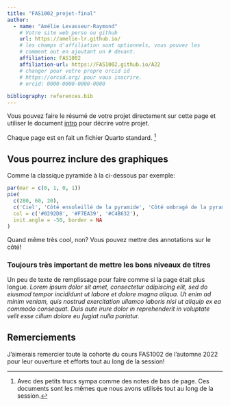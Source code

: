 ```yaml
---
title: "FAS1002_projet-final"
author:
  - name: "Amélie Levasseur-Raymond"
    # Votre site web perso ou github
    url: https://amelie-lr.github.io/
    # les champs d'affiliation sont optionnels, vous pouvez les
    # comment out en ajoutant un # devant.
    affiliation: FAS1002
    affiliation-url: https://FAS1002.github.io/A22
    # changer pour votre propre orcid id
    # https://orcid.org/ pour vous inscrire.
    # orcid: 0000-0000-0000-0000
    
bibliography: references.bib
---
```


Vous pouvez faire le résumé de votre projet directement sur cette page et utiliser le document [intro](intro.qmd) pour décrire votre projet.

Chaque page est en fait un fichier Quarto standard. [^1]

[^1]: Avec des petits trucs sympa comme des notes de bas de page. Ces documents sont les mêmes que nous avons utilisés tout au long de la session.

## Vous pourrez inclure des graphiques

Comme la classique pyramide à la ci-dessous par exemple:

```r
par(mar = c(0, 1, 0, 1))
pie(
  c(280, 60, 20),
  c('Ciel', 'Côté ensoleillé de la pyramide', 'Côté ombragé de la pyramide'),
  col = c('#0292D8', '#F7EA39', '#C4B632'),
  init.angle = -50, border = NA
)
```

<aside>Quand même très cool, non? Vous pouvez mettre des annotations sur le côté!</aside>

### Toujours très important de mettre les bons niveaux de titres

Un peu de texte de remplissage pour faire comme si la page était plus longue. *Lorem ipsum dolor sit amet, consectetur adipiscing elit, sed do eiusmod tempor incididunt ut labore et dolore magna aliqua. Ut enim ad minim veniam, quis nostrud exercitation ullamco laboris nisi ut aliquip ex ea commodo consequat. Duis aute irure dolor in reprehenderit in voluptate velit esse cillum dolore eu fugiat nulla pariatur.*

## Remerciements {.appendix}

J'aimerais remercier toute la cohorte du cours FAS1002 de l'automne 2022 pour leur ouverture et efforts tout au long de la session!
